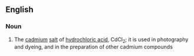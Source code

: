 ==English==

===Noun===
{{wikipedia}}
{{en-noun|head=[[cadmium]] [[chloride]]|-}}

# {{context|inorganic compound}} The [[cadmium]] [[salt]] of [[hydrochloric acid]], CdCl<sub>2</sub>; it is used in photography and dyeing, and in the preparation of other cadmium compounds